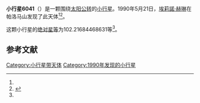 {{Infobox planet
| bgcolour = #FFFFC0
| name = 6041 Juterkilian
| symbol = 
| image = 
| caption = 
| discovery = yes
| discovery_ref = 
| discoverer = [[埃莉諾·赫琳|埃莉諾·赫琳]]
| discovery_site = [[帕洛马山|帕洛马山]] 
| discovered = 1990年5月21日
| designations = yes
| mp_name = 
| named_after = 
| alt_names = 1990 KL/ 1990 KV3
| mp_category = [[越火小行星|越火小行星]]
| orbit_ref = <ref name="a">[http://ssd.jpl.nasa.gov/sbdb.cgi?sstr=6041 6041 Juterkilian] {{Wayback|url=http://ssd.jpl.nasa.gov/sbdb.cgi?sstr=6041 |date=20210812061307 }}，小行星數據庫瀏覽器（JPL Small-Body Database Browser）－[[美国国家航空航天局|美国国家航空航天局]]喷气推进实验室</ref>
| epoch = 2456400.5 (2013年4月18日更新)
| aphelion = {{convert|3.243386108969208|AU|km|3|abbr=on|lk=out}}
| perihelion = {{convert|1.645420621740242|AU|km|3|abbr=on}}
| semimajor = {{convert|2.444403365354725|AU|km|3|abbr=on}}
| eccentricity = 0.32686207
| period = 1395.911022 [[日|日]]<br />3.82[[儒略年|儒略年]]
| avg_speed = 
| inclination = 9.891613092224647
| asc_node = 199.6220817165519
| mean_anomaly = 
| arg_peri = 102.21684468631
| satellites = 
| physical_characteristics = yes
| dimensions = 
| mass = 
| density = 
| surface_grav = 
| escape_velocity = 
| sidereal_day = 
| axial_tilt = 
| pole_ecliptic_lat = 
| pole_ecliptic_lon = 
| albedo = 
| temperatures= 
| temp_name1 = 
| mean_temp_1 = 
| max_temp_1 = 
| temp_name2 = 
| max_temp_2 = 
| spectral_type = 
| abs_magnitude = 102.21684468631
}}

'''小行星6041'''（{{lang-en|6041 Juterkilian}}）是一颗围绕[[太阳|太阳]][[公转|公转]]的[[小行星|小行星]]。1990年5月21日，[[埃莉諾·赫琳|埃莉諾·赫琳]]在帕洛马山发现了此天体<ref name="a" /><ref>{{cite news|title=小行星列表|url=http://cfa-www.harvard.edu/iau/lists/NumberedMPs.txt|accessdate=2013-07-08|newspaper=哈佛大学|archive-date=2008-05-17|archive-url=https://web.archive.org/web/20080517010638/http://cfa-www.harvard.edu/iau/lists/NumberedMPs.txt|dead-url=no}}</ref>。

这颗小行星的[[绝对星等|绝对星等]]为102.21684468631等<ref name="a" />。

==参考文献==
{{reflist}}
{{Minor Planet Number|[[小行星6040|小行星6040]]|[[小行星6042|小行星6042]]}}

{{小天体}}

[[Category:小行星带天体|Category:小行星带天体]]
[[Category:1990年发现的小行星|Category:1990年发现的小行星]]

{{asteroid-stub}}